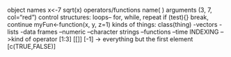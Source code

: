object names
x<-7
sqrt(x)
operators/functions
name(   )
arguments
(3, 7, col="red")
control structures:
loops-- for, while, repeat
if (test){}
break, continue
myFun<-function(x, y, z=1)
kinds of things:
class(thing)
-vectors
-lists
-data frames
--numeric
--character strings
--functions
--time
INDEXING
-->kind of operator
[1:3] 
[[]]
[-1] -> everything but the first element
[c(TRUE,FALSE)]